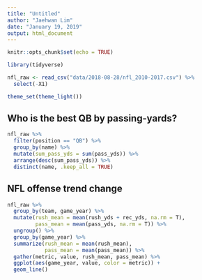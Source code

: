 ```yaml
---
title: "Untitled"
author: "Jaehwan Lim"
date: "January 19, 2019"
output: html_document
---
```


```r
knitr::opts_chunk$set(echo = TRUE)
```

```r
library(tidyverse)

nfl_raw <- read_csv("data/2018-08-28/nfl_2010-2017.csv") %>% 
  select(-X1)

theme_set(theme_light())


```

## Who is the best QB by passing-yards?

```r
nfl_raw %>% 
  filter(position == "QB") %>% 
  group_by(name) %>%
  mutate(sum_pass_yds = sum(pass_yds)) %>% 
  arrange(desc(sum_pass_yds)) %>% 
  distinct(name, .keep_all = TRUE)
```

## NFL offense trend change

```r
nfl_raw %>% 
  group_by(team, game_year) %>% 
  mutate(rush_mean = mean(rush_yds + rec_yds, na.rm = T), 
         pass_mean = mean(pass_yds, na.rm = T)) %>% 
  ungroup() %>% 
  group_by(game_year) %>% 
  summarize(rush_mean = mean(rush_mean), 
            pass_mean = mean(pass_mean)) %>% 
  gather(metric, value, rush_mean, pass_mean) %>% 
  ggplot(aes(game_year, value, color = metric)) + 
  geom_line() 

```


